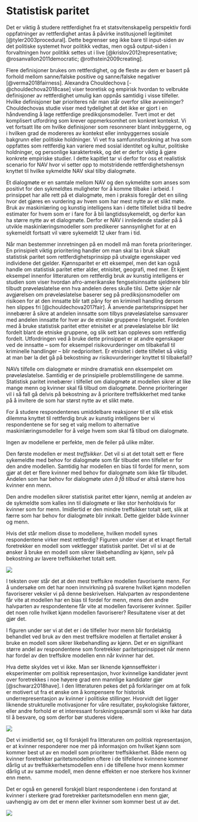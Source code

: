 # Statistisk paritet {#paritet}

Det er viktig å studere rettferdighet fra et statsvitenskapelig perspektiv fordi oppfatninger av rettferdighet antas å påvirke institusjonell legitimitet [@tyler2003procedural]. 
Dette begrenser seg ikke bare til input-siden av det politiske systemet hvor politikk vedtas, men også output-siden i forvaltningen hvor politikk settes ut i live [@krislov2012representative; @rosanvallon2011democratic; @rothstein2009creating].

Flere definisjoner brukes om rettferdighet, og de fleste av dem er basert på forhold mellom sanne/falske positive og sanne/falske negativer [@verma2018fairness]. 
Alexandra Chouldechova [-@chouldechova2018case] viser teoretisk og empirisk hvordan to velbrukte definisjoner av rettferdighet umulig kan oppnås samtidig i visse tilfeller. 
Hvilke definisjoner bør prioriteres når man står overfor slike avveininger? 
Chouldechovas studie viser med tydelighet at det ikke er gjort i en håndvending å lage rettferdige prediksjonsmodeller. 
Tvert imot er det komplisert utfordring som krever oppmerksomhet om konkret kontekst.
Vi vet fortsatt lite om hvilke definisjoner som resonnerer blant innbyggerne, og i hvilken grad de modereres av kontekst eller innbyggernes sosiale bakgrunn eller politiske holdninger.
Vi vet fra samfunnsforskning at hva som oppfattes som rettferdig kan variere med sosial identitet og kultur, politiske holdninger, og personlige karaktertrekk, og det er derfor viktig å gjøre konkrete empiriske studier. 
I dette kapitlet tar vi derfor for oss et realistisk scenario for NAV hvor vi setter opp to motstridende rettferdighetshensyn knyttet til hvilke sykmeldte NAV skal tilby dialogmøte.

Et dialogmøte er en samtale mellom NAV og den sykmeldte som anses som positivt for den sykmeldtes muligheter for å komme tilbake i arbeid.
I prinsippet har alle rett på et dialogmøte, men i praksis foregår det en siling hvor det gjøres en vurdering av hvem som har mest nytte av et slikt møte.
Bruk av maskinlæring og kunstig intelligens kan i dette tilfellet bidra til bedre estimater for hvem som er i fare for å bli langtidssykemeldt, og derfor kan ha større nytte av et dialogmøte.
Derfor er NAV i innledende stadier på å utvikle maskinlæringsmodeller som predikerer sannsynlighet for at en sykemeldt fortsatt vil være sykemeldt 12 uker fram i tid.

Når man bestemmer innretningen på en modell må man foreta prioriteringer.
En prinsipielt viktig prioritering handler om man skal ta i bruk såkalt statistisk paritet som rettferdighetsprinsipp på utvalgte egenskaper ved individene det gjelder.
Kjønnsparitet er ett eksempel, men det kan også handle om statistisk paritet etter alder, etnisitet, geografi, med mer.
Et kjent eksempel innenfor litteraturen om rettferdig bruk av kunstig intelligens er studien som viser hvordan afro-amerikanske fengselsinnsatte sjeldnere blir tilbudt prøveløslatelse enn hva andelen deres skulle tilsi.
Dette skjer når avgjørelsen om prøveløslatelse baserer seg på prediksjonsmodeller om risikoen for at den innsatte blir tatt påny for en kriminell handling dersom hen slippes fri [@chouldechova2017fair].
Å anvende paritetsprinsippet her innebærer å sikre at andelen innsatte som tilbys prøveløslatelse samsvarer med andelen innsatte for hver av de etniske gruppene i fengselet.
Fordelen med å bruke statistisk paritet etter etnisitet er at prøveløslatelse blir likt fordelt blant de etniske gruppene, og slik sett kan oppleves som rettferdig fordelt.
Utfordringen ved å bruke dette prinsippet er at andre egenskaper ved de innsatte -- som for eksempel risikovurderinger om tilbakefall til kriminelle handlinger -- blir nedprioritert. 
Er etnisitet i dette tilfellet så viktig at man bør la det gå på bekostning av risikovurderinger knyttet til tilbakefall? 

NAVs tilfelle om dialogmøte er mindre dramatisk enn eksempelet om prøveløslatelse.
Samtidig er de prinsipielle problemstillingene de samme.
Statistisk paritet innebærer i tilfellet om dialogmøte at modellen sikrer at like mange menn og kvinner skal få tilbud om dialogmøte.
Denne prioriteringer vil i så fall gå delvis på bekostning av å prioritere treffsikkerhet med tanke på å invitere de som har størst nytte av et slikt møte.   

For å studere respondentenes umiddelbare reaksjoner til et slik etisk dilemma knyttet til rettferdig bruk av kunstig intelligens ber vi respondentene se for seg et valg mellom to alternative maskinlæringsmodeller for å velge hvem som skal få tilbud om dialogmøte.

Ingen av modellene er perfekte, men de feiler på ulike måter.

Den første modellen er mest *treffsikker*.
Det vil si at det totalt sett er flere sykemeldte med behov for dialogmøte som får tilbudet enn tilfellet er for den andre modellen.
Samtidig har modellen en bias til fordel for menn, som gjør at det er flere kvinner med behov for dialogmøte som ikke får tilbudet.
Andelen som har behov for dialogmøte *uten å få tilbud* er altså større hos kvinner enn menn.

Den andre modellen sikrer statistisk paritet etter kjønn, nemlig at andelen av de sykmeldte som kalles inn til dialogmøte er like stor henholdsvis for kvinner som for menn.
Imidlertid er den mindre treffsikker totalt sett, slik at færre som har behov for dialogmøte blir innkalt. 
Dette gjelder både kvinner og menn.

Hvis det står mellom disse to modellene, hvilken modell synes respondentene virker mest rettferdig?
Figuren under viser at et knapt flertall foretrekker en modell som vektlegger statistisk paritet.
Det vil si at de ønsker å bruke en modell som sikrer likebehandling av kjønn, selv på bekostning av lavere treffsikkerhet totalt sett.

![](figs/png/fig_parity_avg.png)

I teksten over står det at den mest treffsikre modellen favoriserte menn.
For å undersøke om det har noen innvirkning på svarene hvilket kjønn modellen favoriserer veksler vi på denne beskrivelsen. 
Halvparten av respondentene får vite at modellen har en bias til fordel for menn, mens den andre halvparten av respondentene får vite at modellen favoriserer kvinner.
Spiller det noen rolle hvilket kjønn modellen favoriserer?
Resultatene viser at det gjør det.

I figuren under ser vi at det er i de tilfeller hvor menn blir fordelaktig behandlet ved bruk av den mest treffsikre modellen at flertallet ønsker å bruke en modell som sikrer likebehandling av kjønn.
Det er en signifikant større andel av respondentene som foretrekker paritetsprinsippet når menn har fordel av den treffsikre modellen enn når kvinner har det.

Hva dette skyldes vet vi ikke.
Man ser liknende kjønnseffekter i eksperimenter om politisk representasjon, hvor kvinnelige kandidater jevnt over foretrekkes i noe høyere grad enn mannlige kandidater gjør [@schwarz2018have].
I den litteraturen pekes det på forklaringer om at folk er motivert ut fra et ønske om å kompensere for historisk underrepresentasjon av kvinner i politiske stillinger.
Hvorvidt det ligger liknende strukturelle motivasjoner for våre resultater, psykologiske faktorer, eller andre forhold er et interessant forskningsspørsmål som vi ikke har data til å besvare, og som derfor bør studeres videre.

![](figs/png/fig_parity_treat_avg.png)


Det vi imidlertid ser, og til forskjell fra litteraturen om politisk representasjon, er at kvinner responderer noe mer på informasjon om hvilket kjønn som kommer best ut av en modell som prioriterer treffsikkerhet.
Både menn og kvinner foretrekker paritetsmodellen oftere i de tilfellene kvinnene kommer dårlig ut av treffsikkerhetsmodellen enn i de tilfellene hvor menn kommer dårlig ut av samme modell, men denne effekten er noe sterkere hos kvinner enn menn.

Det er også en generell forskjell blant respondentene i den forstand at kvinner i sterkere grad foretrekker paritetsmodellen enn menn gjør, uavhengig av om det er menn eller kvinner som kommer best ut av det.

![](figs/png/fig_parity_treat_avg_by_gender.png)
<!-- Vi observerer også en modererende effekt av kunnskap om maskinlæring: -->
<!-- Jevnt over ser vi at jo høyere kunnskap om maskinlæring, desto høyere andel modellen som prioriterer treffsikkerhet framfor statistisk paritet.  -->
<!-- Det her er igjen verdt å nevne at slike bivariate, statistiske sammehenger ikke sier noe om årsakssammenhenger. -->
<!-- SKAL VI TA MED DENNE FIGUREN? DEN PASSER IKKE SUPERGODT INN I NARRATIVET, OG ER VANSKELIG Å DISKUTERE. -->
<!-- ![](figs/png/fig_parity_treat_avg_by_ml_know.png) -->